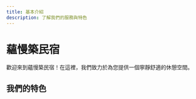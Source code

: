 ```yaml
---
title: 基本介紹
description: 了解我們的服務與特色
---
```


# 蘊慢築民宿

歡迎來到蘊慢築民宿！在這裡，我們致力於為您提供一個寧靜舒適的休憩空間。

## 我們的特色

<Cards>
  <Card
    title="茶藝與花藝"
    href="/docs/introductions/about"
    description="專業的茶藝與花藝體驗"
  />
  <Card
    title="客房介紹"
    href="/docs/introductions/rooms"
    description="舒適溫馨的住宿空間"
  />
  <Card
    title="公共空間"
    href="/docs/introductions/public"
    description="體驗我們的公共設施與蔬食早餐"
  />
</Cards>
